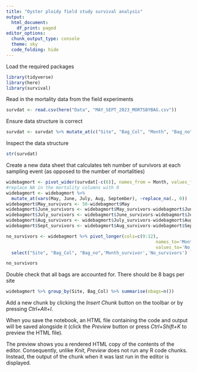 ```yaml
---
title: "Oyster ploidy field study survival analysis"
output:
  html_document:
    df_print: paged
editor_options:
  chunk_output_type: console
  theme: sky
  code_folding: hide
---
```


Load the required packages

```r
library(tidyverse)
library(here)
library(survival)
```

Read in the mortality data from the field experiments

```r
survdat <- read.csv(here("Data", "MAY_SEPT_2023_MORTSBYBAG.csv"))
```

Ensure data structure is correct

```r
survdat <- survdat %>% mutate_at(c("Site", "Bag_Col", "Month", "Bag_no", "Month_no"), as.factor)
```

Inspect the data structure

```r
str(survdat)
```

Create a new data sheet that calculates teh number of survivors at each sampling event (as opposed to the number of mortalities)

```r
widebagmort <- pivot_wider(survdat[-c(6)], names_from = Month, values_from = Mort_count)
#replace NA in the mortality columns with 0
widebagmort <- widebagmort %>%
  mutate_at(vars(May, June, July, Aug, September), ~replace_na(., 0))
widebagmort$May_survivors <- 50-widebagmort$May
widebagmort$June_survivors <- widebagmort$May_survivors-widebagmort$June
widebagmort$July_survivors <- widebagmort$June_survivors-widebagmort$July
widebagmort$Aug_survivors <- widebagmort$July_survivors-widebagmort$Aug
widebagmort$Sept_survivors <- widebagmort$Aug_survivors-widebagmort$September

no_survivors <- widebagmort %>% pivot_longer(cols=c(9:12),
                                                         names_to='Month_survivor',
                                                         values_to='No_survivors') %>% 
  select("Site", "Bag_Col", "Bag_no",'Month_survivor','No_survivors')

no_survivors
```

Double check that all bags are accounted for. There should be 8 bags per site

```r
widebagmort %>% group_by(Site, Bag_Col) %>% summarise(nbags=n())
```



Add a new chunk by clicking the *Insert Chunk* button on the toolbar or by pressing *Ctrl+Alt+I*.

When you save the notebook, an HTML file containing the code and output will be saved alongside it (click the *Preview* button or press *Ctrl+Shift+K* to preview the HTML file).

The preview shows you a rendered HTML copy of the contents of the editor. Consequently, unlike *Knit*, *Preview* does not run any R code chunks. Instead, the output of the chunk when it was last run in the editor is displayed.
